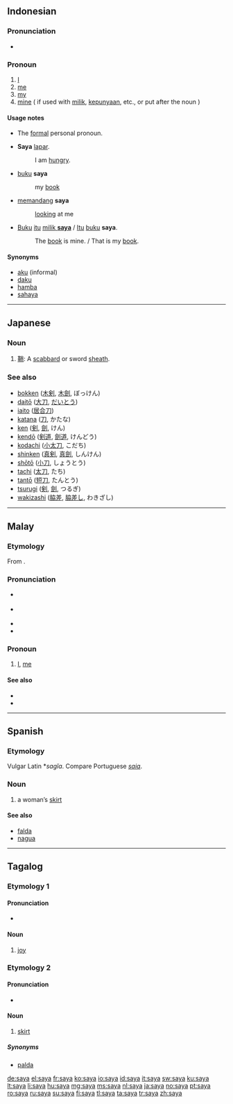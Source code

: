 ==Indonesian==

===Pronunciation===
* {{IPA|/saja/|lang=id}}

===Pronoun===
{{head|id|pronoun}}

# [[I]]
# [[me]]
# [[my]]
# [[mine]] ( if used with [[milik]], [[punya|kepunyaan]], etc., or put after the noun )

====Usage notes====
* The [[formal]] personal pronoun.

* '''Saya''' [[lapar]].
*: I am [[hungry]].
* [[buku]] '''saya'''
*: my [[book]]
* [[pandang|memandang]] '''saya'''
*: [[look]]ing at me
* [[buku|Buku]] [[itu]] <u>[[milik]] '''saya'''</u> / [[itu|Itu]] [[buku]] '''saya'''.
*: The [[book]] is mine. / That is my [[book]].

====Synonyms====
* [[aku]] (informal)
* [[daku]]
* [[hamba]]
* [[sahaya]]

----

==Japanese==

===Noun===
{{ja-noun|r|hira=さや}}

# [[鞘]]: A [[scabbard]] or sword [[sheath]].

===See also===
* [[bokken]] ([[木剣]], [[木劍]], ぼっけん)
* [[daitō]] ([[大刀]], [[だいとう]])
* [[iaito]] ([[居合刀]])
* [[katana]] ([[刀]], かたな)
* [[ken]] ([[剣]], [[劍]], けん)
* [[kendō]] ([[剣道]], [[劍道]], けんどう)
* [[kodachi]] ([[小太刀]], こだち)
* [[shinken]] ([[真剣]], [[真劍]], しんけん)
* [[shōtō]] ([[小刀]], しょうとう)
* [[tachi]] ([[太刀]], たち)
* [[tantō]] ([[短刀]], たんとう)
* [[tsurugi]] ([[剣]], [[劍]], つるぎ)
* [[wakizashi]] ([[脇差]], [[脇差し]], わきざし)

----

==Malay==

===Etymology===
From {{etyl|sa|ms}}.

===Pronunciation===
* {{a|Johor-Selangor}} {{IPA|/sajə/|lang=ms}}
* {{a|Riau-Lingga}} {{IPA|/saja/|lang=ms}}
* {{rhymes|ajə|jə|ə|lang=ms}}
* {{rhymes|ə|lang=ms}}

===Pronoun===
{{head|ms|pronoun}}

# [[I]], [[me]]

====See also====
* {{l|ms|aku}}
* {{l|ms|beta}}

----

==Spanish==

===Etymology===
Vulgar Latin *''sagĭa''. Compare Portuguese ''[[saia]]''.

===Noun===
{{es-noun|f}}

# {{archaic|lang=es}} a woman’s [[skirt]]

====See also====
* [[falda]]
* [[nagua]]

----

==Tagalog==

===Etymology 1===

====Pronunciation====
* {{IPA|/saˈja/|lang=tl}}

====Noun====
{{tl-noun}}

# [[joy]]

===Etymology 2===
{{etyl|es|tl}} {{term|saya|lang=es||skirt}}

====Pronunciation====
* {{IPA|/ˈsa.ja/|lang=tl}}

====Noun====
{{tl-noun}}

# [[skirt]]

=====Synonyms=====
* [[palda]]

[[de:saya]]
[[el:saya]]
[[fr:saya]]
[[ko:saya]]
[[io:saya]]
[[id:saya]]
[[it:saya]]
[[sw:saya]]
[[ku:saya]]
[[lt:saya]]
[[li:saya]]
[[hu:saya]]
[[mg:saya]]
[[ms:saya]]
[[nl:saya]]
[[ja:saya]]
[[no:saya]]
[[pt:saya]]
[[ro:saya]]
[[ru:saya]]
[[su:saya]]
[[fi:saya]]
[[tl:saya]]
[[ta:saya]]
[[tr:saya]]
[[zh:saya]]